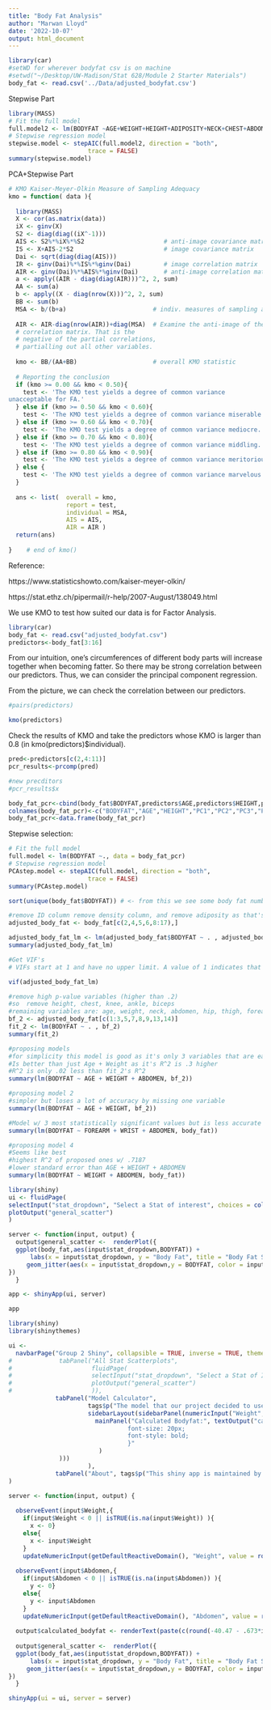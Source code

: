```yaml
---
title: "Body Fat Analysis"
author: "Marwan Lloyd"
date: '2022-10-07'
output: html_document
---
```


```r
library(car)
#setWD for wherever bodyfat csv is on machine 
#setwd("~/Desktop/UW-Madison/Stat 628/Module 2 Starter Materials")
body_fat <- read.csv('../Data/adjusted_bodyfat.csv')
```
Stepwise Part

```r
library(MASS)
# Fit the full model 
full.model2 <- lm(BODYFAT ~AGE+WEIGHT+HEIGHT+ADIPOSITY+NECK+CHEST+ABDOMEN+HIP+THIGH+KNEE+ANKLE+BICEPS+FOREARM+WRIST, data = body_fat)
# Stepwise regression model
stepwise.model <- stepAIC(full.model2, direction = "both", 
                      trace = FALSE)
summary(stepwise.model)
```

PCA+Stepwise Part

```r
# KMO Kaiser-Meyer-Olkin Measure of Sampling Adequacy
kmo = function( data ){
  
  library(MASS)
  X <- cor(as.matrix(data))
  iX <- ginv(X)
  S2 <- diag(diag((iX^-1)))
  AIS <- S2%*%iX%*%S2                      # anti-image covariance matrix
  IS <- X+AIS-2*S2                         # image covariance matrix
  Dai <- sqrt(diag(diag(AIS)))
  IR <- ginv(Dai)%*%IS%*%ginv(Dai)         # image correlation matrix
  AIR <- ginv(Dai)%*%AIS%*%ginv(Dai)       # anti-image correlation matrix
  a <- apply((AIR - diag(diag(AIR)))^2, 2, sum)
  AA <- sum(a)
  b <- apply((X - diag(nrow(X)))^2, 2, sum)
  BB <- sum(b)
  MSA <- b/(b+a)                        # indiv. measures of sampling adequacy
  
  AIR <- AIR-diag(nrow(AIR))+diag(MSA)  # Examine the anti-image of the
  # correlation matrix. That is the
  # negative of the partial correlations,
  # partialling out all other variables.
  
  kmo <- BB/(AA+BB)                     # overall KMO statistic
  
  # Reporting the conclusion
  if (kmo >= 0.00 && kmo < 0.50){
    test <- 'The KMO test yields a degree of common variance
unacceptable for FA.'
  } else if (kmo >= 0.50 && kmo < 0.60){
    test <- 'The KMO test yields a degree of common variance miserable.'
  } else if (kmo >= 0.60 && kmo < 0.70){
    test <- 'The KMO test yields a degree of common variance mediocre.'
  } else if (kmo >= 0.70 && kmo < 0.80){
    test <- 'The KMO test yields a degree of common variance middling.'
  } else if (kmo >= 0.80 && kmo < 0.90){
    test <- 'The KMO test yields a degree of common variance meritorious.'
  } else {
    test <- 'The KMO test yields a degree of common variance marvelous.'
  }
  
  ans <- list(  overall = kmo,
                report = test,
                individual = MSA,
                AIS = AIS,
                AIR = AIR )
  return(ans)
  
}    # end of kmo()
```


Reference:

https://www.statisticshowto.com/kaiser-meyer-olkin/

https://stat.ethz.ch/pipermail/r-help/2007-August/138049.html

We use KMO to test how suited our data is for Factor Analysis.



```r
library(car)
body_fat <- read.csv("adjusted_bodyfat.csv")
predictors<-body_fat[3:16]
```

From our intuition, one's circumferences of different body parts will increase together when becoming fatter. So there may be strong correlation between our predictors. Thus, we can consider the principal component regression.

From the picture, we can check the correlation between our predictors.
```r
#pairs(predictors)
```

```r
kmo(predictors)
```

Check the results of KMO and take the predictors whose KMO is larger than 0.8 (in kmo(predictors)$individual).

```r
pred<-predictors[c(2,4:11)]
pcr_results<-prcomp(pred)
```

```r
#new precditors
#pcr_results$x
```

```r
body_fat_pcr<-cbind(body_fat$BODYFAT,predictors$AGE,predictors$HEIGHT,pcr_results$x)
colnames(body_fat_pcr)<-c("BODYFAT","AGE","HEIGHT","PC1","PC2","PC3","PC4","PC5","PC6","PC7","PC8","PC9")
body_fat_pcr<-data.frame(body_fat_pcr)
```

Stepwise selection:

```r
# Fit the full model 
full.model <- lm(BODYFAT ~., data = body_fat_pcr)
# Stepwise regression model
PCAstep.model <- stepAIC(full.model, direction = "both", 
                      trace = FALSE)
summary(PCAstep.model)
```

```r
sort(unique(body_fat$BODYFAT)) # <- from this we see some body fat numbers make no sense
```

```r
#remove ID column remove density column, and remove adiposity as that's weight/height and keeping it could lead to multicollinearity issues
adjusted_body_fat <- body_fat[c(2,4,5,6,8:17),]

adjusted_body_fat_lm <- lm(adjusted_body_fat$BODYFAT ~ . , adjusted_body_fat)
summary(adjusted_body_fat_lm)
```

```r
#Get VIF's
# VIFs start at 1 and have no upper limit. A value of 1 indicates that there is no correlation between this independent variable and any others. VIFs between 1 and 5 suggest that there is a moderate correlation, but it is not severe enough to warrant corrective measures. VIFs greater than 5 represent critical levels of multicollinearity where the coefficients are poorly estimated, and the p-values are questionable.

vif(adjusted_body_fat_lm)
```

```r
#remove high p-value variables (higher than .2)
#so  remove height, chest, knee, ankle, biceps
#remaining variables are: age, weight, neck, abdomen, hip, thigh, forearm, wrist
bf_2 <- adjusted_body_fat[c(1:3,5,7,8,9,13,14)]
fit_2 <- lm(BODYFAT ~ . , bf_2)
summary(fit_2)
```

```r
#proposing models
#for simplicity this model is good as it's only 3 variables that are easy to get 
#Is better than just Age + Weight as it's R^2 is .3 higher 
#R^2 is only .02 less than fit_2's R^2
summary(lm(BODYFAT ~ AGE + WEIGHT + ABDOMEN, bf_2))
```

```r
#proposing model 2 
#simpler but loses a lot of accuracy by missing one variable
summary(lm(BODYFAT ~ AGE + WEIGHT, bf_2))
```

```r
#Model w/ 3 most statistically significant values but is less accurate than Age + weight + abdomen
summary(lm(BODYFAT ~ FOREARM + WRIST + ABDOMEN, body_fat))
```

```r
#proposing model 4
#Seems like best
#highest R^2 of proposed ones w/ .7187 
#lower standard error than AGE + WEIGHT + ABDOMEN
summary(lm(BODYFAT ~ WEIGHT + ABDOMEN, body_fat))
```


```r
library(shiny)
ui <- fluidPage(
selectInput("stat_dropdown", "Select a Stat of interest", choices = colnames(body_fat)[3:17], multiple = FALSE),
plotOutput("general_scatter")
)

server <- function(input, output) { 
  output$general_scatter <-  renderPlot({ 
  ggplot(body_fat,aes(input$stat_dropdown,BODYFAT)) + 
      labs(x = input$stat_dropdown, y = "Body Fat", title = "Body Fat Scatterplot") +
     geom_jitter(aes(x = input$stat_dropdown,y = BODYFAT, color = input$stat_dropdown, size = BODYFAT))
})
  }

app <- shinyApp(ui, server)

app
```


```r
library(shiny)
library(shinythemes)

ui <- 
  navbarPage("Group 2 Shiny", collapsible = TRUE, inverse = TRUE, theme = shinytheme("spacelab"),
#             tabPanel("All Stat Scatterplots",
#                      fluidPage(
#                      selectInput("stat_dropdown", "Select a Stat of Interest", #choices = colnames(body_fat)[3:17], multiple = FALSE),
#                      plotOutput("general_scatter")
#                      )),
             tabPanel("Model Calculator",
                      tags$p("The model that our project decided to use was a multi-linear regression of bodyfat percentage on two variables: weight and abdomen circumfrence. The final equation (used in this calculator) determined for this regression was:"), tags$h3("Body Fat % = -40.47 - .67*Weight + .91 * Abdomen"), tags$h4("---------------------------------------------------------"),
                      sidebarLayout(sidebarPanel(numericInput("Weight", "Weight (in kg):", 0, min = 0, step = .01), numericInput("Abdomen", "Abdomen Circumfrence (in cm):", 0, min = 0, step = .01)),
                        mainPanel("Calculated Bodyfat:", textOutput("calculated_bodyfat"), tags$head(tags$style("#calculated_bodyfat{color: black;
                                 font-size: 20px;
                                 font-style: bold;
                                 }"
                         )
              )))
                      ),
             tabPanel("About", tags$p("This shiny app is maintained by Marwan Lloyd '23. For any questions, concerns, or feedback please reach out him at either of the below emails:"), tags$address("Marwan.Lloyd@Wisc.edu"), tags$address("Melloyd2@Wisc.edu"))
)

server <- function(input, output) { 
  
  observeEvent(input$Weight,{
    if(input$Weight < 0 || isTRUE(is.na(input$Weight)) ){ 
      x <- 0}
    else{
      x <- input$Weight
    }
    updateNumericInput(getDefaultReactiveDomain(), "Weight", value = round(x,digits = 2))})
  
  observeEvent(input$Abdomen,{
    if(input$Abdomen < 0 || isTRUE(is.na(input$Abdomen)) ){ 
      y <- 0}
    else{
      y <- input$Abdomen
    }
    updateNumericInput(getDefaultReactiveDomain(), "Abdomen", value = round(y,digits = 2))})
  
  output$calculated_bodyfat <- renderText(paste(c(round(-40.47 - .673*input$Weight + .91 * input$Abdomen,2)),"%"))
  
  output$general_scatter <-  renderPlot({ 
  ggplot(body_fat,aes(input$stat_dropdown,BODYFAT)) + 
      labs(x = input$stat_dropdown, y = "Body Fat", title = "Body Fat Scatterplot") +
     geom_jitter(aes(x = input$stat_dropdown,y = BODYFAT, color = input$stat_dropdown, size = BODYFAT))
})
  }

shinyApp(ui = ui, server = server)
```


